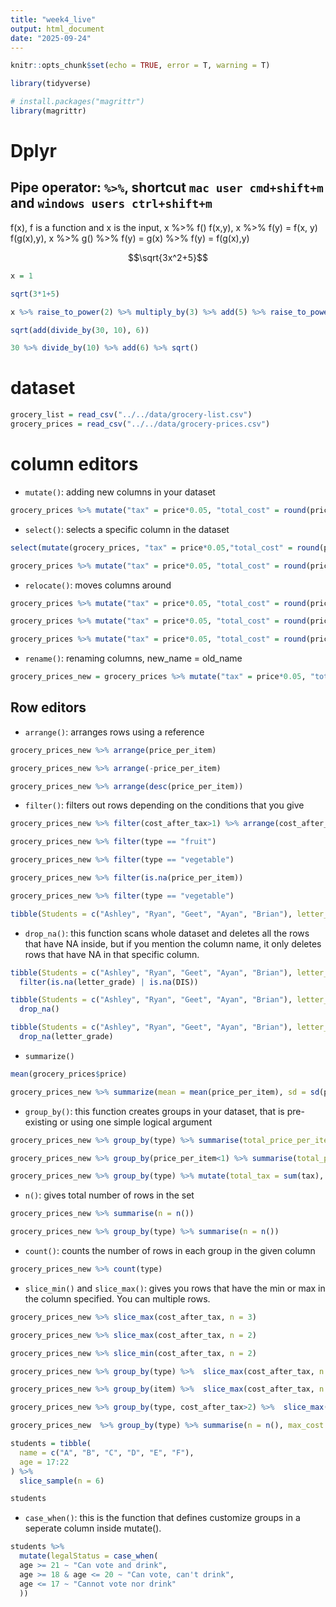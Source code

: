 ```yaml
---
title: "week4_live"
output: html_document
date: "2025-09-24"
---
```


```r
knitr::opts_chunk$set(echo = TRUE, error = T, warning = T)

library(tidyverse)

# install.packages("magrittr")
library(magrittr)
```

# Dplyr

## Pipe operator: `%>%`, shortcut `mac user cmd+shift+m` and `windows users ctrl+shift+m`

f(x), f is a function and x is the input, x %>% f()
f(x,y), x %>% f(y) = f(x, y)
f(g(x),y),  x %>% g() %>% f(y) = g(x) %>% f(y) = f(g(x),y)

$$\sqrt{3x^2+5}$$

```r
x = 1

sqrt(3*1+5)

x %>% raise_to_power(2) %>% multiply_by(3) %>% add(5) %>% raise_to_power(1/2)
```

```r
sqrt(add(divide_by(30, 10), 6))

30 %>% divide_by(10) %>% add(6) %>% sqrt()
```

# dataset

```r
grocery_list = read_csv("../../data/grocery-list.csv")
grocery_prices = read_csv("../../data/grocery-prices.csv")
```

# column editors

- `mutate()`: adding new columns in your dataset 

```r
grocery_prices %>% mutate("tax" = price*0.05, "total_cost" = round(price+tax,2))
```

- `select()`: selects a specific column in the dataset

```r
select(mutate(grocery_prices, "tax" = price*0.05,"total_cost" = round(price+tax,2) ), item, total_cost)

grocery_prices %>% mutate("tax" = price*0.05, "total_cost" = round(price+tax,2)) %>% select(item, total_cost) %>% mutate(redundant_col = 1)
```

- `relocate()`: moves columns around

```r
grocery_prices %>% mutate("tax" = price*0.05, "total_cost" = round(price+tax,2)) %>% relocate(type, item, total_cost)

grocery_prices %>% mutate("tax" = price*0.05, "total_cost" = round(price+tax,2)) %>% relocate(type, .before= price)

grocery_prices %>% mutate("tax" = price*0.05, "total_cost" = round(price+tax,2)) %>% relocate(price, tax, total_cost, .after= item)
```

- `rename()`: renaming columns, new_name = old_name

```r
grocery_prices_new = grocery_prices %>% mutate("tax" = price*0.05, "total_cost" = round(price+tax,2)) %>% rename("price_per_item"= price, "cost_after_tax" = total_cost)
```

## Row editors

- `arrange()`: arranges rows using a reference

```r
grocery_prices_new %>% arrange(price_per_item)

grocery_prices_new %>% arrange(-price_per_item)

grocery_prices_new %>% arrange(desc(price_per_item))
```

- `filter()`: filters out rows depending on the conditions that you give

```r
grocery_prices_new %>% filter(cost_after_tax>1) %>% arrange(cost_after_tax) %>% relocate(cost_after_tax)

grocery_prices_new %>% filter(type == "fruit")

grocery_prices_new %>% filter(type == "vegetable")

grocery_prices_new %>% filter(is.na(price_per_item))

grocery_prices_new %>% filter(type == "vegetable")
```


```r
tibble(Students = c("Ashley", "Ryan", "Geet", "Ayan", "Brian"), letter_grade = c("A", "B", "AB", NA, "A"), HW = c(90, 85, 80, 90, 99), DIS = c(89, 89, NA, 75, 90))
```

- `drop_na()`: this function scans whole dataset and deletes all the rows that have NA inside, but if you mention the column name, it only deletes rows that have NA in that specific column.

```r
tibble(Students = c("Ashley", "Ryan", "Geet", "Ayan", "Brian"), letter_grade = c("A", "B", "AB", NA, "A"), HW = c(90, 85, 80, 90, 99), DIS = c(89, 89, NA, 75, 90)) %>% 
  filter(is.na(letter_grade) | is.na(DIS))

tibble(Students = c("Ashley", "Ryan", "Geet", "Ayan", "Brian"), letter_grade = c("A", "B", "AB", NA, "A"), HW = c(90, 85, 80, 90, 99), DIS = c(89, 89, NA, 75, 90)) %>% 
  drop_na()

tibble(Students = c("Ashley", "Ryan", "Geet", "Ayan", "Brian"), letter_grade = c("A", "B", "AB", NA, "A"), HW = c(90, 85, 80, 90, 99), DIS = c(89, 89, NA, 75, 90)) %>% 
  drop_na(letter_grade)
```


- `summarize()`


```r
mean(grocery_prices$price)
```

```r
grocery_prices_new %>% summarize(mean = mean(price_per_item), sd = sd(price_per_item), median = median(price_per_item), total_price = sum(cost_after_tax), sqrt = sqrt(cost_after_tax))
```

- `group_by()`: this function creates groups in your dataset, that is pre-existing or using one simple logical argument

```r
grocery_prices_new %>% group_by(type) %>% summarise(total_price_per_item = sum(price_per_item), total_tax = sum(tax), total_cost = sum(cost_after_tax))

grocery_prices_new %>% group_by(price_per_item<1) %>% summarise(total_price_per_item = sum(price_per_item), total_tax = sum(tax), total_cost = sum(cost_after_tax))
```
```r
grocery_prices_new %>% group_by(type) %>% mutate(total_tax = sum(tax), total_cost = sum(cost_after_tax)) %>% relocate(total_tax, total_cost)

```

- `n()`: gives total number of rows in the set

```r
grocery_prices_new %>% summarise(n = n())

grocery_prices_new %>% group_by(type) %>% summarise(n = n())
```

- `count()`: counts the number of rows in each group in the given column

```r
grocery_prices_new %>% count(type)
```

- `slice_min()` and `slice_max()`: gives you rows that have the min or max in the column specified. You can multiple rows.


```r
grocery_prices_new %>% slice_max(cost_after_tax, n = 3)

grocery_prices_new %>% slice_max(cost_after_tax, n = 2)

grocery_prices_new %>% slice_min(cost_after_tax, n = 2)

grocery_prices_new %>% group_by(type) %>%  slice_max(cost_after_tax, n = 2)

grocery_prices_new %>% group_by(item) %>%  slice_max(cost_after_tax, n = 2)

grocery_prices_new %>% group_by(type, cost_after_tax>2) %>%  slice_max(cost_after_tax, n = 2)

```


```r
grocery_prices_new  %>% group_by(type) %>% summarise(n = n(), max_cost = max(cost_after_tax), min_cost = min(cost_after_tax))
```

```r
students = tibble(
  name = c("A", "B", "C", "D", "E", "F"),
  age = 17:22
) %>% 
  slice_sample(n = 6)

students
```

- `case_when()`: this is the function that defines customize groups in a seperate column inside mutate().

```r
students %>% 
  mutate(legalStatus = case_when(
  age >= 21 ~ "Can vote and drink",
  age >= 18 & age <= 20 ~ "Can vote, can't drink",
  age <= 17 ~ "Cannot vote nor drink"
  ))
```















